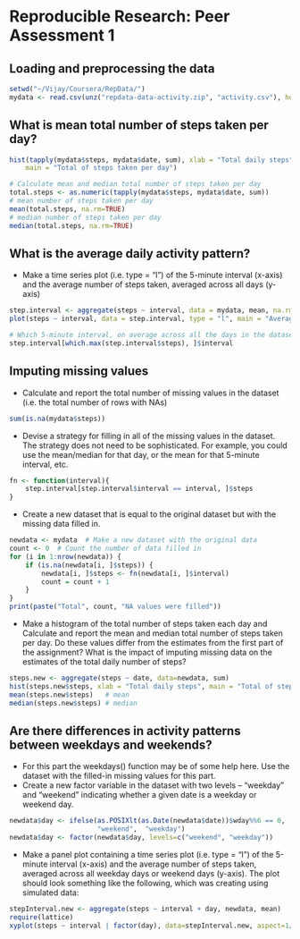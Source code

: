 # Reproducible Research: Peer Assessment 1

## Loading and preprocessing the data
```r
setwd("~/Vijay/Coursera/RepData/")
mydata <- read.csv(unz("repdata-data-activity.zip", "activity.csv"), header=TRUE, sep=",")
```

## What is mean total number of steps taken per day?
```r
hist(tapply(mydata$steps, mydata$date, sum), xlab = "Total daily steps", breaks = 20, 
    main = "Total of steps taken per day")
```

```r
# Calculate mean and median total number of steps taken per day
total.steps <- as.numeric(tapply(mydata$steps, mydata$date, sum))
# mean number of steps taken per day
mean(total.steps, na.rm=TRUE)
# median number of steps taken per day
median(total.steps, na.rm=TRUE)
```

## What is the average daily activity pattern?
- Make a time series plot (i.e. type = "l") of the 5-minute interval (x-axis) and the average number of steps taken, averaged across all days (y-axis)
```r
step.interval <- aggregate(steps ~ interval, data = mydata, mean, na.rm = TRUE)
plot(steps ~ interval, data = step.interval, type = "l", main = "Average daily steps 5-minute interval", ylab = "Average steps", xlab = "Time of day")

# Which 5-minute interval, on average across all the days in the dataset, contains the maximum number of steps?
step.interval[which.max(step.interval$steps), ]$interval
```

## Imputing missing values
- Calculate and report the total number of missing values in the dataset (i.e. the total number of rows with NAs)
```r
sum(is.na(mydata$steps))
```

- Devise a strategy for filling in all of the missing values in the dataset. The strategy does not need to be sophisticated. For example, you could use the mean/median for that day, or the mean for that 5-minute interval, etc.
```r
fn <- function(interval){
    step.interval[step.interval$interval == interval, ]$steps
}
```
- Create a new dataset that is equal to the original dataset but with the missing data filled in.
```r
newdata <- mydata  # Make a new dataset with the original data
count <- 0  # Count the number of data filled in
for (i in 1:nrow(newdata)) {
    if (is.na(newdata[i, ]$steps)) {
        newdata[i, ]$steps <- fn(newdata[i, ]$interval)
        count = count + 1
    }
}
print(paste("Total", count, "NA values were filled"))
```
- Make a histogram of the total number of steps taken each day and Calculate and report the mean and median total number of steps taken per day. Do these values differ from the estimates from the first part of the assignment? What is the impact of imputing missing data on the estimates of the total daily number of steps?
```r
steps.new <- aggregate(steps ~ date, data=newdata, sum)
hist(steps.new$steps, xlab = "Total daily steps", main = "Total of steps taken per day")
mean(steps.new$steps)   # mean
median(steps.new$steps) # median
```

## Are there differences in activity patterns between weekdays and weekends?
- For this part the weekdays() function may be of some help here. Use the dataset with the filled-in missing values for this part.
- Create a new factor variable in the dataset with two levels – “weekday” and “weekend” indicating whether a given date is a weekday or weekend day.
```r
newdata$day <- ifelse(as.POSIXlt(as.Date(newdata$date))$wday%%6 == 0, 
                      "weekend",  "weekday")
newdata$day <- factor(newdata$day, levels=c("weekend", "weekday"))
```
- Make a panel plot containing a time series plot (i.e. type = "l") of the 5-minute interval (x-axis) and the average number of steps taken, averaged across all weekday days or weekend days (y-axis). The plot should look something like the following, which was creating using simulated data:
```r
stepInterval.new <- aggregate(steps ~ interval + day, newdata, mean)
require(lattice)
xyplot(steps ~ interval | factor(day), data=stepInterval.new, aspect=1/2, type="l")
```
